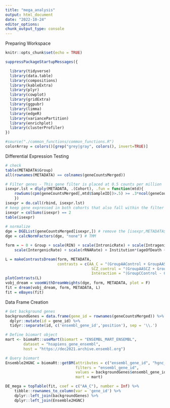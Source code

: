 ```yaml
---
title: "mega_analysis"
output: html_document
date: "2022-10-24"
editor_options: 
chunk_output_type: console 
---
```


######################## Preparing Workspace
```r

knitr::opts_chunk$set(echo = TRUE)

```

```r

suppressPackageStartupMessages({

  library(tidyverse)
  library(data.table)
  library(compositions)
  library(kableExtra)
  library(plyr)
  library(cowplot)
  library(gridExtra)
  library(ggpubr)
  library(limma)
  library(edgeR)
  library(variancePartition)
  library(enrichplot)
  library(clusterProfiler)
}) 

#source("./common_functions/common_functions.R")
colorArray = colors()[grep("grey|gray", colors(), invert=TRUE)]

```


######################## Differential Expression Testing
```r

# check
table(METADATA$Group)
all(rownames(METADATA) == colnames(geneCountsMerged)) 

```

```r

# Filter genes - This gene filter is placed at 0.5 counts per million
isexpr.lst = dlply(METADATA, .(Cohort), .fun = function(mtd){
	rowSums(cpm(geneCountsMerged[,mtd$SampleID])>.5) >= .3*ncol(geneCountsMerged[,mtd$SampleID])
	})
isexpr = do.call(rbind, isexpr.lst)
# keep gene expressed in both cohorts that also fall within the filter
isexpr = colSums(isexpr) == 2 
table(isexpr)
   
# normalize 
dge = DGEList(geneCountsMerged[isexpr,]) # remove the [isexpr,METADATA$Cohort==Cohort]
dge = calcNormFactors(dge, "none") # TMM

```

```r

form = ~ 0 + Group + scale(RIN) + scale(IntronicRate) + scale(IntragenicRate) + 
    scale(IntergenicRate) + scale(rRNARate) + Institution*(ageOfDeath + cellFrac_ilr_1 + cellFrac_ilr_2 + cellFrac_ilr_3)

L = makeContrastsDream(form, METADATA, 
                       contrasts = c(AA_C = "(GroupAAControl + GroupAASCZ) - (GroupCControl + GroupCSCZ)",
                                      SCZ_control = "(GroupAASCZ + GroupCSCZ) - (GroupAAControl + GroupCControl)",
                                      Interaction = "(GroupCControl - GroupCSCZ - GroupAAControl + GroupAASCZ)/4"))
plotContrasts(L)
vobj_dream = voomWithDreamWeights(dge, form, METADATA, plot = F)
fit = dream(vobj_dream, form, METADATA, L)
fit = eBayes(fit)

```


######################## Data Frame Creation
```r

# Get background genes 
backgroundGenes = data.frame(gene_id = rownames(geneCountsMerged)) %>%
  dplyr::mutate(id = gene_id) %>%
  tidyr::separate(id, c('ensembl_gene_id','position'), sep = '\\.')

# Define biomart object
mart <- biomaRt::useMart(biomart = "ENSEMBL_MART_ENSEMBL", 
        dataset = "hsapiens_gene_ensembl", 
        host = "https://dec2021.archive.ensembl.org")

# Query biomart
Ensemble2HGNC = biomaRt::getBM(attributes = c("ensembl_gene_id", "hgnc_symbol", "description", "percentage_gene_gc_content", "gene_biotype", "chromosome_name"),
                               filters = "ensembl_gene_id", 
                               values = backgroundGenes$ensembl_gene_id,
                               mart = mart)
```

```r

DE_mega = topTable(fit, coef = c("AA_C"), number = Inf) %>%
    tibble::rownames_to_column(var = 'gene_id') %>% 
    dplyr::left_join(backgroundGenes) %>% 
    dplyr::left_join(Ensemble2HGNC) 

```

